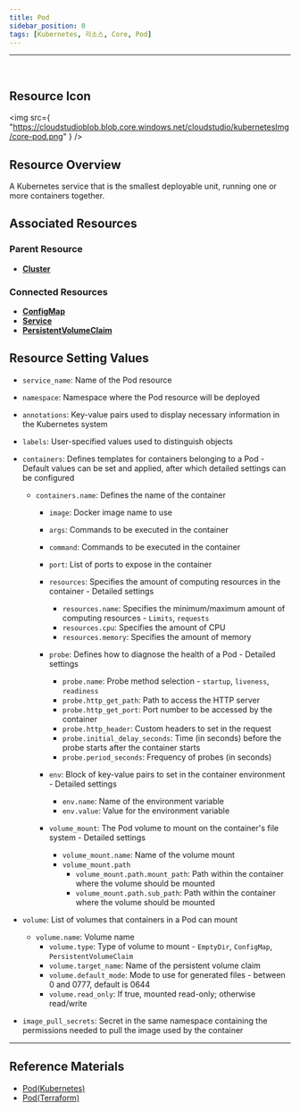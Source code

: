 ```yaml
---
title: Pod
sidebar_position: 0
tags: [Kubernetes, 리소스, Core, Pod]
---
```



<hr />
<br />


## Resource Icon

<img
    src={
        "https://cloudstudioblob.blob.core.windows.net/cloudstudio/kubernetesImg/core-pod.png"
    }
/>

## Resource Overview

A Kubernetes service that is the smallest deployable unit, running one or more containers together.

## Associated Resources

### Parent Resource

-   [**Cluster**](https://docs.cstudio.app/docs/resource/kubernetes/Base/Cluster)


### Connected Resources

-   [**ConfigMap**](https://docs.cstudio.app/docs/resource/kubernetes/Core/ConfigMap)
-   [**Service**](https://docs.cstudio.app/docs/resource/kubernetes/Core/Service)
-   [**PersistentVolumeClaim**](https://docs.cstudio.app/docs/resource/kubernetes/Core/PersistentVolumeClaim)



## Resource Setting Values

-   `service_name`: Name of the Pod resource
-   `namespace`: Namespace where the Pod resource will be deployed
-   `annotations`: Key-value pairs used to display necessary information in the Kubernetes system
-   `labels`: User-specified values used to distinguish objects
-   `containers`: Defines templates for containers belonging to a Pod - Default values can be set and applied, after which detailed settings can be configured
    -   `containers.name`: Defines the name of the container
        -   `image`: Docker image name to use
        -   `args`: Commands to be executed in the container
        -   `command`: Commands to be executed in the container
        -   `port`: List of ports to expose in the container

        -   `resources`: Specifies the amount of computing resources in the container - Detailed settings
            -   `resources.name`: Specifies the minimum/maximum amount of computing resources - `Limits`, `requests`
            -   `resources.cpu`: Specifies the amount of CPU
            -   `resources.memory`: Specifies the amount of memory

        -   `probe`: Defines how to diagnose the health of a Pod - Detailed settings
            -   `probe.name`: Probe method selection - `startup`, `liveness`, `readiness`
            -   `probe.http_get_path`: Path to access the HTTP server
            -   `probe.http_get_port`: Port number to be accessed by the container
            -   `probe.http_header`: Custom headers to set in the request
            -   `probe.initial_delay_seconds`: Time (in seconds) before the probe starts after the container starts
            -   `probe.period_seconds`: Frequency of probes (in seconds)

        -   `env`: Block of key-value pairs to set in the container environment - Detailed settings
            -   `env.name`: Name of the environment variable
            -   `env.value`: Value for the environment variable

        -   `volume_mount`: The Pod volume to mount on the container's file system - Detailed settings
            -   `volume_mount.name`: Name of the volume mount
            -   `volume_mount.path` 
                -   `volume_mount.path.mount_path`: Path within the container where the volume should be mounted
                -   `volume_mount.path.sub_path`: Path within the container where the volume should be mounted
            
-   `volume`: List of volumes that containers in a Pod can mount
    -   `volume.name`: Volume name
        -   `volume.type`: Type of volume to mount - `EmptyDir`, `ConfigMap`, `PersistentVolumeClaim`
        -   `volume.target_name`: Name of the persistent volume claim
        -   `volume.default_mode`: Mode to use for generated files - between 0 and 0777, default is 0644
        -   `volume.read_only`: If true, mounted read-only; otherwise read/write

-   `image_pull_secrets`: Secret in the same namespace containing the permissions needed to pull the image used by the container

---

## Reference Materials

-   [Pod(Kubernetes)](https://kubernetes.io/docs/concepts/workloads/pods/)
-   [Pod(Terraform)](https://registry.terraform.io/providers/hashicorp/kubernetes/latest/docs/resources/pod)
